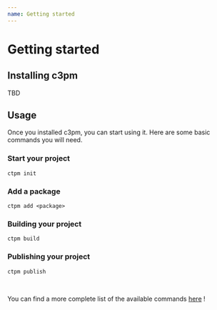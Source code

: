 ```yaml
---
name: Getting started
---
```


# Getting started

## Installing c3pm

TBD

## Usage

Once you installed c3pm, you can start using it.
Here are some basic commands you will need.

### Start your project
```shell
ctpm init
```

### Add a package
```shell
ctpm add <package>
```


### Building your project
```shell
ctpm build
```

### Publishing your project

```shell
ctpm publish
```

<br />

You can find a more complete list of the available commands [here](https://github.com/c3pm-labs/specs/tree/main/cli) !
